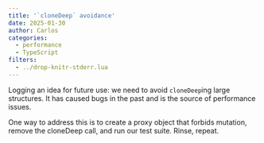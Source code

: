 ```yaml
---
title: '`cloneDeep` avoidance'
date: 2025-01-30
author: Carlos
categories:
  - performance  
  - TypeScript
filters:
  - ../drop-knitr-stderr.lua
---
```


Logging an idea for future use: we need to avoid `cloneDeep`ing large structures.
It has caused bugs in the past and is the source of performance issues.

One way to address this is to create a proxy object that forbids mutation, remove the cloneDeep call,
and run our test suite. Rinse, repeat.